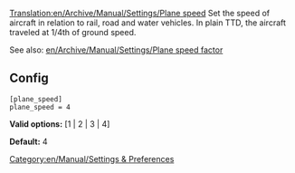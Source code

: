 [[Translation:en/Archive/Manual/Settings/Plane speed]]
Set the speed of aircraft in relation to rail, road and water vehicles. In plain TTD, the aircraft traveled at 1/4th of ground speed.

See also: [[en/Archive/Manual/Settings/Plane speed factor]]

== Config ==

<pre>
[plane_speed]
plane_speed = 4
</pre>

'''Valid options:''' [1 | 2 | 3 | 4]

'''Default:''' 4

[[Category:en/Manual/Settings & Preferences]]